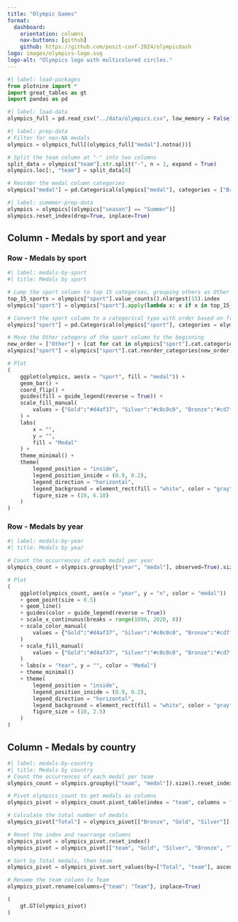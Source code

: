 ```yaml
---
title: "Olympic Games"
format: 
  dashboard:
    orientation: columns
    nav-buttons: [github]
    github: https://github.com/posit-conf-2024/olympicdash
logo: images/olympics-logo.svg
logo-alt: "Olympics logo with multicolored circles."
---
```


```python
#| label: load-packages
from plotnine import *
import great_tables as gt
import pandas as pd
```

```python
#| label: load-data
olympics_full = pd.read_csv("../data/olympics.csv", low_memory = False)
```

```python
#| label: prep-data
# Filter for non-NA medals
olympics = olympics_full[(olympics_full["medal"].notna())]

# Split the team column at "-" into two columns
split_data = olympics["team"].str.split("-", n = 1, expand = True)
olympics.loc[:, "team"] = split_data[0]

# Reorder the medal column categories
olympics["medal"] = pd.Categorical(olympics["medal"], categories = ["Bronze", "Silver", "Gold"])
```

```python
#| label: summmer-prep-data
olympics = olympics[(olympics["season"] == "Summer")]
olympics.reset_index(drop=True, inplace=True)
```

## Column - Medals by sport and year

### Row - Medals by sport

```python
#| label: medals-by-sport
#| title: Medals by sport

# Lump the sport column to top 15 categories, grouping others as Other
top_15_sports = olympics["sport"].value_counts().nlargest(15).index
olympics["sport"] = olympics["sport"].apply(lambda x: x if x in top_15_sports else "Other")

# Convert the sport column to a categorical type with order based on frequency, and reverse the order
olympics["sport"] = pd.Categorical(olympics["sport"], categories = olympics["sport"].value_counts().index[::-1])

# Move the Other category of the sport column to the beginning
new_order = ["Other"] + [cat for cat in olympics["sport"].cat.categories if cat != "Other"]
olympics["sport"] = olympics["sport"].cat.reorder_categories(new_order)

# Plot
(
    ggplot(olympics, aes(x = "sport", fill = "medal")) +
    geom_bar() +
    coord_flip() +
    guides(fill = guide_legend(reverse = True)) +
    scale_fill_manual(
        values = {"Gold":"#d4af37", "Silver":"#c0c0c0", "Bronze":"#cd7f32"}
    ) +  
    labs(
        x = "",
        y = "",
        fill = "Medal"
    ) +
    theme_minimal() +
    theme(
        legend_position = "inside",
        legend_position_inside = (0.9, 0.2),
        legend_direction = "horizontal",
        legend_background = element_rect(fill = "white", color = "gray"),
        figure_size = (10, 6.18)
    )
)
```

### Row - Medals by year

```python
#| label: medals-by-year
#| title: Medals by year

# Count the occurrences of each medal per year
olympics_count = olympics.groupby(["year", "medal"], observed=True).size().reset_index(name = "n")

# Plot
(
    ggplot(olympics_count, aes(x = "year", y = "n", color = "medal")) 
    + geom_point(size = 0.5) 
    + geom_line() 
    + guides(color = guide_legend(reverse = True)) 
    + scale_x_continuous(breaks = range(1896, 2020, 8)) 
    + scale_color_manual(
        values = {"Gold":"#d4af37", "Silver":"#c0c0c0", "Bronze":"#cd7f32"}
    )  
    + scale_fill_manual(
        values = {"Gold":"#d4af37", "Silver":"#c0c0c0", "Bronze":"#cd7f32"}
    ) 
    + labs(x = "Year", y = "", color = "Medal") 
    + theme_minimal() 
    + theme(
        legend_position = "inside",
        legend_position_inside = (0.9, 0.2),
        legend_direction = "horizontal",
        legend_background = element_rect(fill = "white", color = "gray"),
        figure_size = (10, 2.5)
    )
)
```

## Column - Medals by country

```python
#| label: medals-by-country
#| title: Medals by country
# Count the occurrences of each medal per team
olympics_count = olympics.groupby(["team", "medal"]).size().reset_index(name="n")

# Pivot olympics_count to get medals as columns
olympics_pivot = olympics_count.pivot_table(index = "team", columns = "medal", values = "n", fill_value = 0)

# Calculate the total number of medals
olympics_pivot["Total"] = olympics_pivot[["Bronze", "Gold", "Silver"]].sum(axis=1)

# Reset the index and rearrange columns
olympics_pivot = olympics_pivot.reset_index()
olympics_pivot = olympics_pivot[["team", "Gold", "Silver", "Bronze", "Total"]]

# Sort by Total medals, then team
olympics_pivot = olympics_pivot.sort_values(by=["Total", "team"], ascending=[False, True])

# Rename the team column to Team
olympics_pivot.rename(columns={"team": "Team"}, inplace=True)

(
    gt.GT(olympics_pivot)
)
```
